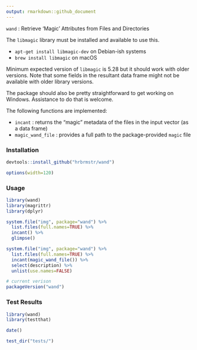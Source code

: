 ```yaml
---
output: rmarkdown::github_document
---
```


`wand` : Retrieve 'Magic' Attributes from Files and Directories

The `libmagic` library must be installed and available to use this. 

- `apt-get install libmagic-dev` on Debian-ish systems
- `brew install libmagic` on macOS

Minimum expected version of `libmagic` is 5.28 but it should work with older versions. Note that some fields in the resultant data frame might not be available with older library versions.

The package should also be pretty straightforward to get working on Windows. Assistance to do that is welcome.

The following functions are implemented:

- `incant` : returns the "magic" metadata of the files in the input vector (as a data frame)
- `magic_wand_file` : provides a full path to the package-provided `magic` file

### Installation

```r
devtools::install_github("hrbrmstr/wand")
```

```r
options(width=120)
```

### Usage

```r
library(wand)
library(magrittr)
library(dplyr)

system.file("img", package="wand") %>% 
  list.files(full.names=TRUE) %>% 
  incant() %>% 
  glimpse()

system.file("img", package="wand") %>% 
  list.files(full.names=TRUE) %>% 
  incant(magic_wand_file()) %>% 
  select(description) %>% 
  unlist(use.names=FALSE)

# current verison
packageVersion("wand")

```

### Test Results

```r
library(wand)
library(testthat)

date()

test_dir("tests/")
```

